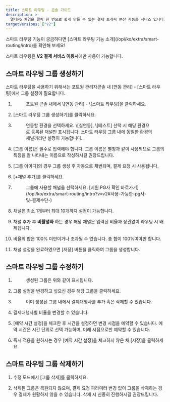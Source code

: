 ```yaml
---
title: 스마트 라우팅 - 콘솔 가이드
description: >-
  멀티PG 환경을 클릭 한 번으로 쉽게 만들 수 있는 결제 트래픽 분산 자동화 서비스 입니다.
targetVersions: ["v2"]
---
```




<Hint style="info">
  스마트 라우팅 기능이 궁금하다면 [스마트 라우팅 기능 소개](/opi/ko/extra/smart-routing/intro)를 확인해 보세요!

  스마트 라우팅은 **V2 결제 서비스 이용시**에만 사용이 가능합니다.
</Hint>

## 스마트 라우팅 그룹 생성하기

스마트 라우팅을 사용하기 위해서는 포트원 관리자콘솔 내 \[연동 관리] - \[스마트 라우팅]에서 그룹 설정이 필요합니다.

1. <Figure src={Image1} />
   <div class="body">포트원 콘솔 내에서 \[연동 관리] - \[스마트 라우팅]을 클릭하세요.</div>

2. \[스마트 라우팅 그룹 생성하기]를 클릭하세요.

3. <Figure src={Image2} />
   <div class="body">연동할 환경을 선택하세요. \[실연동], \[테스트] 선택 시 해당 환경으로 등록된 채널만 표시됩니다.
   스마트 라우팅 그룹 내에 동일한 환경의 채널끼리만 설정이 가능합니다.</div>

4. \[그룹 이름]은 필수로 입력해야 합니다. 그룹 이름은 별칭과 같이 사용되므로 그룹의 특징을
   잘 나타내는 이름으로 작성하시길 권장드립니다.

5. \[그룹 아이디]의 경우 그룹 생성 후 자동으로 채번되며, 결제 요청 시 사용됩니다.

6. \[+채널 추가]를 클릭하세요.

7. <Figure src={Image3} />
   <div class="body">그룹에 사용할 채널을 선택하세요. [지원 PG사 확인 바로가기](/opi/ko/extra/smart-routing/intro?v=v2#사용-가능한-pg사-및-결제수단-)</div>

8. 채널은 최소 1개부터 최대 10개까지 설정이 가능합니다.

9. 채널 추가 후 **비활성화** 하는 경우 해당 채널은 입력된 비율과 상관없이 라우팅 시 배제됩니다.

10. 비율의 합은 100% 미만이거나 초과될 수 없습니다. 총 합이 100%여야만 합니다.

11. 채널 설정을 완료하였으면 \[저장] 버튼을 클릭하여 그룹을 생성합니다.

## 스마트 라우팅 그룹 수정하기

1. <Figure src={Image4} />
   <div class="body">생성된 그룹은 위와 같이 표시됩니다.</div>

2. 그룹 설정을 변경하고 싶으신 경우 해당 그룹을 클릭하세요.

3. <Figure src={Image5} />
   <div class="body">이미 생성된 그룹 내에서 결제대행사를 추가 혹은 삭제할 수 있습니다.</div>

4. 결제대행사별 비율을 변경할 수 있습니다.

5. \[예약 시간 설정]을 체크한 후 시간을 설정하면 변경 시점을 예약할 수 있습니다. 예약 시간은 시간 단위로
   선택 가능하며, 미래 시점으로만 예약할 수 있습니다.

6. 즉시 적용을 원하시는 경우 \[예약 시간 설정]을 체크하지 않은 채 \[저장]을 클릭하세요.

## 스마트 라우팅 그룹 삭제하기

1. 수정 모드에서 \[그룹 삭제]를 클릭하세요.

2. 삭제된 그룹은 복원되지 않으며, 결제 요청 파라미터 변경 없이 그룹을 삭제하는 경우 결제가
   원활하지 않을 수 있습니다. 삭제 시 신중히 진행하시길 권장드립니다.
